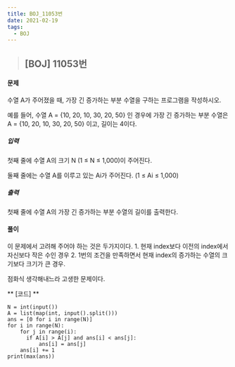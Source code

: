 ```yaml
---
title: BOJ_11053번
date: 2021-02-19
tags:
  - BOJ
---
```


> ## [BOJ] 11053번 

#### 문제
수열 A가 주어졌을 때, 가장 긴 증가하는 부분 수열을 구하는 프로그램을 작성하시오.

예를 들어, 수열 A = {10, 20, 10, 30, 20, 50} 인 경우에 가장 긴 증가하는 부분 수열은 A = {10, 20, 10, 30, 20, 50} 이고, 길이는 4이다.

##### 입력
첫째 줄에 수열 A의 크기 N (1 ≤ N ≤ 1,000)이 주어진다.

둘째 줄에는 수열 A를 이루고 있는 Ai가 주어진다. (1 ≤ Ai ≤ 1,000)
##### 출력
첫째 줄에 수열 A의 가장 긴 증가하는 부분 수열의 길이를 출력한다.
#### **풀이**

이 문제에서 고려해 주어야 하는 것은 두가지이다.
    1. 현재 index보다 이전의 index에서 자신보다 작은 수인 경우
    2. 1번의 조건을 만족하면서 현재 index의 증가하는 수열의 크기보다 크기가 큰 경우.

점화식 생각해내느라 고생한 문제이다. 

** [코드] **

    N = int(input())
    A = list(map(int, input().split()))
    ans = [0 for i in range(N)]
    for i in range(N):
        for j in range(i):
          if A[i] > A[j] and ans[i] < ans[j]:
              ans[i] = ans[j]
        ans[i] += 1
    print(max(ans))